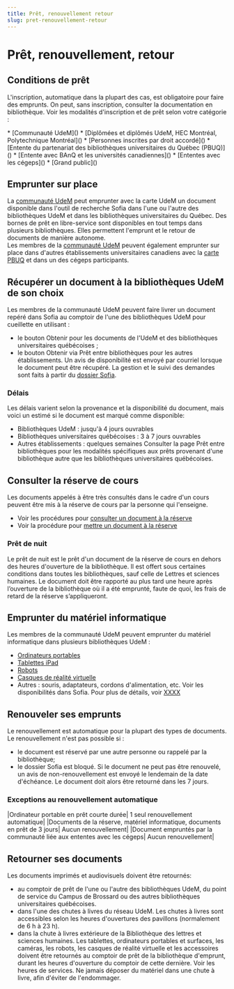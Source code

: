 ```yaml
---
title: Prêt, renouvellement retour
slug: pret-renouvellement-retour
---
```


# Prêt, renouvellement, retour

## Conditions de prêt

L'inscription, automatique dans la plupart des cas, est obligatoire pour faire des emprunts. On peut, sans inscription, consulter la documentation en bibliothèque. Voir les modalités d'inscription et de prêt selon votre catégorie :


<Section liste liens flèches>
  * [Communauté UdeM]() * [Diplômées et diplômés UdeM, HEC Montréal, Polytechnique Montréal]() * [Personnes inscrites par droit accordé]() * [Entente du partenariat des bibliothèques universitaires du Québec (PBUQ)]() * [Entente avec BAnQ et les universités canadiennes]() * [Ententes avec les cégeps]() * [Grand public]()
</Section>

## Emprunter sur place

La [communauté UdeM]() peut emprunter avec la carte UdeM un document disponible dans l'outil de recherche Sofia dans l'une ou l'autre des bibliothèques UdeM et dans les bibliothèques universitaires du Québec. Des bornes de prêt en libre-service sont disponibles en tout temps dans plusieurs bibliothèques. Elles permettent l'emprunt et le retour de documents de manière autonome.  
Les membres de la [communauté UdeM]() peuvent également emprunter sur place dans d'autres établissements universitaires canadiens avec la [carte PBUQ]() et dans un des cégeps participants.

## Récupérer un document à la bibliothèques UdeM de son choix

Les membres de la communauté UdeM peuvent faire livrer un document repéré dans Sofia au comptoir de l'une des bibliothèques UdeM pour cueillette en utilisant :

- le bouton Obtenir pour les documents de l'UdeM et des bibliothèques universitaires québécoises ;
- le bouton Obtenir via Prêt entre bibliothèques pour les autres établissements. Un avis de disponibilité est envoyé par courriel lorsque le document peut être récupéré. La gestion et le suivi des demandes sont faits à partir du [dossier Sofia]().

### Délais

Les délais varient selon la provenance et la disponibilité du document, mais voici un estimé si le document est marqué comme disponible:

- Bibliothèques UdeM : jusqu'à 4 jours ouvrables
- Bibliothèques universitaires québécoises : 3 à 7 jours ouvrables
- Autres établissements : quelques semaines Consulter la page Prêt entre bibliothèques pour les modalités spécifiques aux prêts provenant d'une bibliothèque autre que les bibliothèques universitaires québécoises.

## Consulter la réserve de cours

Les documents appelés à être très consultés dans le cadre d'un cours peuvent être mis à la réserve de cours par la personne qui l'enseigne.

- Voir les procédures pour [consulter un document à la réserve]()
- Voir la procédure pour [mettre un document à la réserve]()

### Prêt de nuit

Le prêt de nuit est le prêt d'un document de la réserve de cours en dehors des heures d'ouverture de la bibliothèque. Il est offert sous certaines conditions dans toutes les bibliothèques, sauf celle de Lettres et sciences humaines. Le document doit être rapporté au plus tard une heure après l’ouverture de la bibliothèque où il a été emprunté, faute de quoi, les frais de retard de la réserve s’appliqueront.

## Emprunter du matériel informatique

Les membres de la communauté UdeM peuvent emprunter du matériel informatique dans plusieurs bibliothèques UdeM :

- [Ordinateurs portables]()
- [Tablettes iPad]()
- [Robots]()
- [Casques de réalité virtuelle]()
- Autres : souris, adaptateurs, cordons d'alimentation, etc. Voir les disponibilités dans Sofia. Pour plus de détails, voir [XXXX]()

## Renouveler ses emprunts

Le renouvellement est automatique pour la plupart des types de documents. Le renouvellement n'est pas possible si :

- le document est réservé par une autre personne ou rappelé par la bibliothèque;
- le dossier Sofia est bloqué. Si le document ne peut pas être renouvelé, un avis de non-renouvellement est envoyé le lendemain de la date d'échéance. Le document doit alors être retourné dans les 7 jours.

### Exceptions au renouvellement automatique

|Ordinateur portable en prêt courte durée| 1 seul renouvellement automatique| |Documents de la réserve, matériel informatique, documents en prêt de 3 jours| Aucun renouvellement| |Document empruntés par la communauté liée aux ententes avec les cégeps| Aucun renouvellement|

## Retourner ses documents

Les documents imprimés et audiovisuels doivent être retournés:

- au comptoir de prêt de l'une ou l'autre des bibliothèques UdeM, du point de service du Campus de Brossard ou des autres bibliothèques universitaires québécoises.
- dans l'une des chutes à livres du réseau UdeM. Les chutes à livres sont accessibles selon les heures d'ouvertures des pavillons (normalement de 6 h à 23 h).
- dans la chute à livres extérieure de la Bibliothèque des lettres et sciences humaines. Les tablettes, ordinateurs portables et surfaces, les caméras, les robots, les casques de réalité virtuelle et les accessoires doivent être retournés au comptoir de prêt de la bibliothèque d'emprunt, durant les heures d'ouverture du comptoir de cette dernière. Voir les heures de services. Ne jamais déposer du matériel dans une chute à livre, afin d'éviter de l'endommager.
